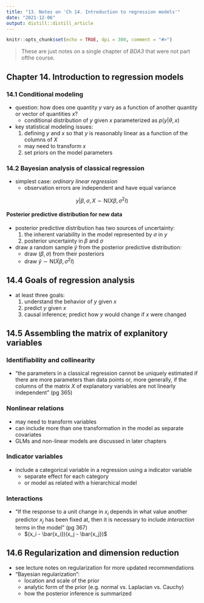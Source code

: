 ```yaml
---
title: "13. Notes on 'Ch 14. Introduction to regression models'"
date: "2021-12-06"
output: distill::distill_article
---
```


```r
knitr::opts_chunk$set(echo = TRUE, dpi = 300, comment = "#>")
```

> These are just notes on a single chapter of *BDA3* that were not part ofthe course.

## Chapter 14. Introduction to regression models

### 14.1 Conditional modeling

- question: how does one quantity $y$ vary as a function of another quantity or vector of quantities $x$?
  - conditional distribution of $y$ given $x$ parameterized as $p(y|\theta,x)$
- key statistical modeling issues:
  1. defining $y$ and $x$ so that $y$ is reasonably linear as a function of the columns of $X$
    - may need to transform $x$
  2. set priors on the model parameters

### 14.2 Bayesian analysis of classical regression

- simplest case: *ordinary linear regression*
  - observation errors are independent and have equal variance

$$
y | \beta, \sigma, X \sim \text{N}(X \beta, \sigma^2 I)
$$

#### Posterior predictive distribution for new data

- posterior predictive distribution has two sources of uncertainty:
  1. the inherent variability in the model represented by $\sigma$ in $y$
  2. posterior uncertainty in $\beta$ and $\sigma$
- draw a random sample $\tilde{y}$ from the posterior predictive distribution:
  - draw $(\beta, \sigma)$ from their posteriors
  - draw $\tilde{y} \sim \text{N}(\tilde{X} \beta, \sigma^2 I)$

## 14.4 Goals of regression analysis

- at least three goals:
  1. understand the behavior of $y$ given $x$
  2. predict $y$ given $x$
  3. causal inference; predict how $y$ would change if $x$ were changed

## 14.5 Assembling the matrix of explanitory variables

### Identifiability and collinearity

- "the parameters in a classical regression cannot be uniquely estimated if there are more parameters than data points or, more generally, if the columns of the matrix $X$ of explanatory variables are not linearly independent" (pg 365)

### Nonlinear relations

- may need to transform variables
- can include more than one transformation in the model as separate covariates
- GLMs and non-linear models are discussed in later chapters

### Indicator variables

- include a categorical variable in a regression using a indicator variable
  - separate effect for each category
  - or model as related with a hierarchical model

### Interactions

- "If the response to a unit change in $x_i$ depends in what value another predictor $x_j$ has been fixed at, then it is necessary to include *interaction* terms in the model" (pg 367)
  - $(x_i - \bar{x_i})(x_j - \bar{x_j})$

## 14.6 Regularization and dimension reduction

- see lecture notes on regularization for more updated recommendations
- "Bayesian regularization":
  - location and scale of the prior
  - analytic form of the prior (e.g. normal vs. Laplacian vs. Cauchy)
  - how the posterior inference is summarized
